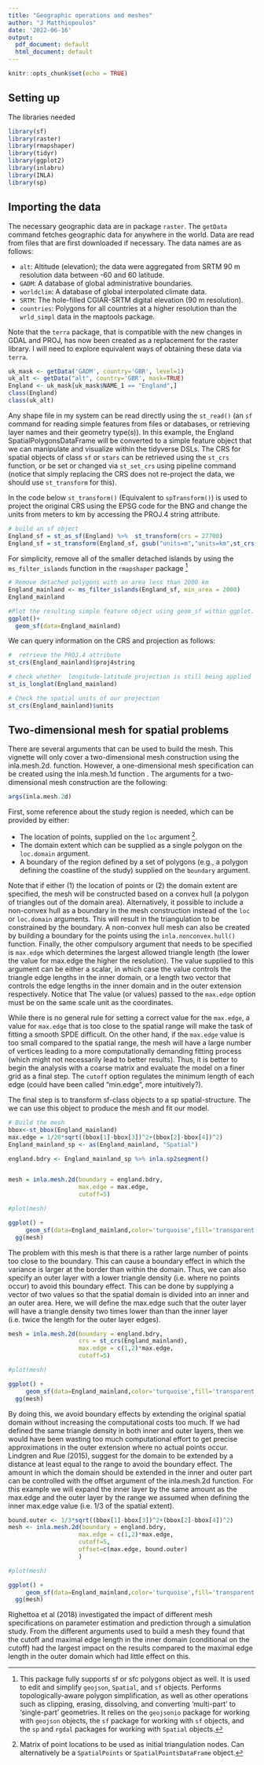 ```yaml
---
title: "Geographic operations and meshes"
author: "J Matthiopoulos"
date: '2022-06-16'
output:
  pdf_document: default
  html_document: default
---
```


```r
knitr::opts_chunk$set(echo = TRUE)

```

## Setting up
The libraries needed

```r
library(sf)
library(raster)
library(rmapshaper)
library(tidyr)
library(ggplot2)
library(inlabru)
library(INLA)
library(sp)

```

## Importing the data
The necessary geographic data are in package `raster`. The `getData` command fetches geographic data for anywhere in the world. Data are read from files that are first downloaded if necessary. The data names are as follows:

- `alt`: Altitude (elevation); the data were aggregated from SRTM 90 m resolution data between -60 and 60 latitude. 
- `GADM`: A database of global administrative boundaries. 
- `worldclim`: A database of global interpolated climate data. 
- `SRTM`: The hole-filled CGIAR-SRTM digital elevation (90 m resolution).
- `countries`: Polygons for all countries at a higher resolution than the `wrld_simpl` data in the maptools package.

Note that the `terra` package, that is compatible with the new changes in GDAL and PROJ, has now been created as a replacement for the raster library. I will need to explore equivalent ways of obtaining these data via `terra`. 

```r

uk_mask <- getData('GADM', country='GBR', level=1) 
uk_alt <- getData("alt", country='GBR', mask=TRUE)
England <- uk_mask[uk_mask$NAME_1 == "England",]
class(England)
class(uk_alt)
```

Any shape file in my system can be read directly using the `st_read()` (an `sf` command for reading simple features from files or databases, or retrieving layer names and their geometry type(s)). In this example, the England SpatialPolygonsDataFrame will be converted to a simple feature object that we can manipulate and visualize within the tidyverse DSLs. The CRS for spatial objects of class `sf` or `stars` can be retrieved using the `st_crs` function, or be set or changed via `st_set_crs` using pipeline command (notice that simply replacing the CRS does not re-project the data, we should use `st_transform` for this).

In the code below `st_transform()` (Equivalent to `spTransform()`) is used to project the original CRS using the EPSG code for the BNG and change the units from meters to km by accessing the PROJ.4 string attribute.

```r
# build an sf object
England_sf = st_as_sf(England) %>%  st_transform(crs = 27700)
England_sf = st_transform(England_sf, gsub("units=m","units=km",st_crs(England_sf)$proj4string)) 
```

For simplicity, remove all of the smaller detached islands by using the `ms_filter_islands` function in the `rmapshaper` package ^[This package fully supports sf or sfc polygons object as well. It is used to edit and simplify `geojson`, `Spatial`, and `sf` objects. Performs topologically-aware polygon simplification, as well as other operations such as clipping, erasing, dissolving, and converting 'multi-part' to 'single-part' geometries. It relies on the `geojsonio` package for working with `geojson` objects, the `sf` package for working with `sf` objects, and the `sp` and `rgdal` packages for working with `Spatial` objects.]

```r
# Remove detached polygons with an area less than 2000 km
England_mainland <- ms_filter_islands(England_sf, min_area = 2000)
England_mainland

#Plot the resulting simple feature object using geom_sf within ggplot.
ggplot()+
  geom_sf(data=England_mainland)

```


We can query information on the CRS and projection as follows:

```r
#  retrieve the PROJ.4 attribute
st_crs(England_mainland)$proj4string

# check whether  longitude-latitude projection is still being applied
st_is_longlat(England_mainland)

# Check the spatial units of our projection
st_crs(England_mainland)$units

```

## Two-dimensional mesh for spatial problems

There are several arguments that can be used to build the mesh. This vignette will only cover a two-dimensional mesh construction using the inla.mesh.2d. function. However, a one-dimensional mesh specification can be created using the inla.mesh.1d function . The arguments for a two-dimensional mesh construction are the following:

```r
args(inla.mesh.2d)
```

First, some reference about the study region is needed, which can be provided by either:

- The location of points, supplied on the `loc` argument ^[Matrix of point locations to be used as initial triangulation nodes. Can alternatively be a `SpatialPoints` or `SpatialPointsDataFrame` object.].
- The domain extent which can be supplied as a single polygon on the `loc.domain` argument.
- A boundary of the region defined by a set of polygons (e.g., a polygon defining the coastline of the study) supplied on the `boundary` argument.

Note that if either (1) the location of points or (2) the domain extent are specified, the mesh will be constructed based on a convex hull (a polygon of triangles out of the domain area). Alternatively, it possible to include a non-convex hull as a boundary in the mesh construction instead of the `loc` or `loc.domain` arguments. This will result in the triangulation to be constrained by the boundary. A non-convex hull mesh can also be created by building a boundary for the points using the `inla.nonconvex.hull()` function. Finally, the other compulsory argument that needs to be specified is `max.edge` which determines the largest allowed triangle length (the lower the value for max.edge the higher the resolution). The value supplied to this argument can be either a scalar, in which case the value controls the triangle edge lengths in the inner domain, or a length two vector that controls the edge lengths in the inner domain and in the outer extension respectively. Notice that The value (or values) passed to the `max.edge` option must be on the same scale unit as the coordinates. 

While there is no general rule for setting a correct value for the `max.edge`, a value for `max.edge` that is too close to the spatial range will make the task of fitting a smooth SPDE difficult. On the other hand, if the `max.edge` value is too small compared to the spatial range, the mesh will have a large number of vertices leading to a more computationally demanding fitting process (which might not necessarily lead to better results). Thus, it is better to begin the analysis with a coarse matrix and evaluate the model on a finer grid as a final step. The `cutoff` option regulates the minimum length of each edge (could have been called "min.edge", more intuitively?).

The final step is to transform sf-class objects to a sp spatial-structure. The we can use this object to produce the mesh and fit our model.

```r
# Build the mesh
bbox<-st_bbox(England_mainland)
max.edge = 1/20*sqrt((bbox[1]-bbox[3])^2+(bbox[2]-bbox[4])^2)
England_mainland_sp <- as(England_mainland, "Spatial")

england.bdry <- England_mainland_sp %>% inla.sp2segment()


mesh = inla.mesh.2d(boundary = england.bdry,
                    max.edge = max.edge,
                    cutoff=5)

#plot(mesh)

ggplot() +
     geom_sf(data=England_mainland,color='turquoise',fill='transparent')+  
  gg(mesh)

```


The problem with this mesh is that there is a rather large number of points too close to the boundary. This can cause a boundary effect in which the variance is larger at the border than within the domain. Thus, we can also specify an outer layer with a lower triangle density (i.e. where no points occur) to avoid this boundary effect. This can be done by supplying a vector of two values so that the spatial domain is divided into an inner and an outer area. Here, we will define the max.edge such that the outer layer will have a triangle density two times lower than than the inner layer (i.e. twice the length for the outer layer edges).

```r
mesh = inla.mesh.2d(boundary = england.bdry, 
                    crs = st_crs(England_mainland),
                    max.edge = c(1,2)*max.edge,
                    cutoff=5)

#plot(mesh)

ggplot() +
     geom_sf(data=England_mainland,color='turquoise',fill='transparent')+  
  gg(mesh)

```

By doing this, we avoid boundary effects by extending the original spatial domain without increasing the computational costs too much. If we had defined the same triangle density in both inner and outer layers, then we would have been wasting too much computational effort to get precise approximations in the outer extension where no actual points occur. Lindgren and Rue (2015), suggest for the domain to be extended by a distance at least equal to the range to avoid the boundary effect. The amount in which the domain should be extended in the inner and outer part can be controlled with the offset argument of the inla.mesh.2d function. For this example we will expand the inner layer by the same amount as the max.edge and the outer layer by the range we assumed when defining the inner max.edge value (i.e. 1/3 of the spatial extent).

```r


bound.outer <- 1/3*sqrt((bbox[1]-bbox[3])^2+(bbox[2]-bbox[4])^2)
mesh <- inla.mesh.2d(boundary = england.bdry,
                    max.edge = c(1,2)*max.edge,
                    cutoff=5,
                    offset=c(max.edge, bound.outer)
                    )

#plot(mesh)

ggplot() +
     geom_sf(data=England_mainland,color='turquoise',fill='transparent')+  
  gg(mesh)

```


Righettoa et al (2018) investigated the impact of different mesh specifications on parameter estimation and prediction through a simulation study. From the different arguments used to build a mesh they found that the cutoff and maximal edge length in the inner domain (conditional on the cutoff) had the largest impact on the results compared to the maximal edge length in the outer domain which had little effect on this.
